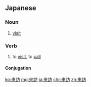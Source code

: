 {{also|來訪|来访}}
==Japanese==
{{ja-kanjitab|らい|ほう|yomi=o}}

===Noun===
{{ja-noun|らいほう|kyu=來訪}}

# [[visit]]

===Verb===
{{ja-verb-suru|tr=intrans|らいほう|kyu=來訪}}

# to [[visit]], to [[call]]

====Conjugation====
{{ja-suru|らいほう}}

[[ko:来訪]]
[[mg:来訪]]
[[ja:来訪]]
[[chr:来訪]]
[[zh:来訪]]